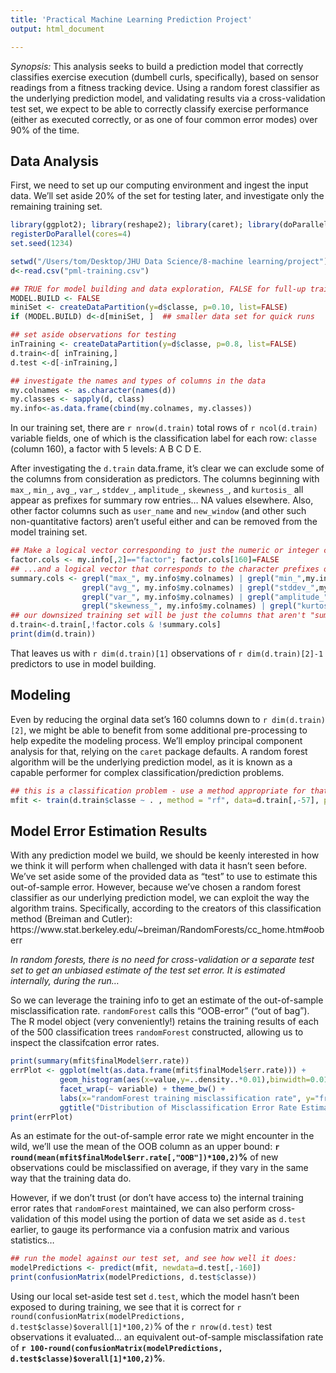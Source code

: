 ```yaml
---
title: 'Practical Machine Learning Prediction Project'
output: html_document

---
```

*Synopsis:* This analysis seeks to build a prediction model that correctly classifies exercise execution (dumbell curls, specifically), based on sensor readings from a fitness tracking device.  Using a random forest classifier as the underlying prediction model, and validating results via a cross-validation test set, we expect to be able to correctly classify exercise performance (either as executed correctly, or as one of four common error modes) over 90% of the time.

## Data Analysis

First, we need to set up our computing environment and ingest the input data.  We'll set aside 20% of the set for testing later, and investigate only the remaining training set.

```r
library(ggplot2); library(reshape2); library(caret); library(doParallel)
registerDoParallel(cores=4)
set.seed(1234)

setwd("/Users/tom/Desktop/JHU Data Science/8-machine learning/project")
d<-read.csv("pml-training.csv")

## TRUE for model building and data exploration, FALSE for full-up training and eval
MODEL.BUILD <- FALSE 
miniSet <- createDataPartition(y=d$classe, p=0.10, list=FALSE) 
if (MODEL.BUILD) d<-d[miniSet, ]  ## smaller data set for quick runs

## set aside observations for testing
inTraining <- createDataPartition(y=d$classe, p=0.8, list=FALSE)
d.train<-d[ inTraining,]
d.test <-d[-inTraining,]

## investigate the names and types of columns in the data
my.colnames <- as.character(names(d))
my.classes <- sapply(d, class)
my.info<-as.data.frame(cbind(my.colnames, my.classes))
```

In our training set, there are `r nrow(d.train)` total rows of `r ncol(d.train)` variable fields, one of which is the classification label for each row: `classe` (column 160), a factor with 5 levels: A B C D E.   

After investigating the `d.train` data.frame, it's clear we can exclude some of the columns from consideration as predictors.  The columns beginning with `max_`,  `min_`,  `avg_`,  `var_`,  `stddev_`,  `amplitude_`,  `skewness_`,  and `kurtosis_` all appear as prefixes for summary row entries... NA values elsewhere.  Also, other factor columns such as `user_name` and `new_window` (and other such non-quantitative factors) aren't useful either and can be removed from the model training set.

```r
## Make a logical vector corresponding to just the numeric or integer columns (except for c160)...
factor.cols <- my.info[,2]=="factor"; factor.cols[160]=FALSE
## ...and a logical vector that corresponds to the character prefixes on the summary stat columns
summary.cols <- grepl("max_", my.info$my.colnames) | grepl("min_",my.info$my.colnames) |
                grepl("avg_", my.info$my.colnames) | grepl("stddev_",my.info$my.colnames) |
                grepl("var_", my.info$my.colnames) | grepl("amplitude_",my.info$my.colnames) |
                grepl("skewness_", my.info$my.colnames) | grepl("kurtosis_",my.info$my.colnames) 
## our downsized training set will be just the columns that aren't "summary" or "factor"
d.train<-d.train[,!factor.cols & !summary.cols]
print(dim(d.train))
```

That leaves us with `r dim(d.train)[1]` observations of `r dim(d.train)[2]-1` predictors to use in model building.

## Modeling

Even by reducing the orginal data set's 160 columns down to `r dim(d.train)[2]`, we might be able to benefit from some additional pre-processing to help expedite the modeling process.  We'll employ principal component analysis for that, relying on the `caret` package defaults.  A random forest algorithm will be the underlying prediction model, as it is known as a capable performer for complex classification/prediction problems.

```r
## this is a classification problem - use a method appropriate for that: randomForest
mfit <- train(d.train$classe ~ . , method = "rf", data=d.train[,-57], preProcess="pca")
```

## Model Error Estimation Results

With any prediction model we build, we should be keenly interested in how we think it will perform when challenged with data it hasn't seen before.  We've set aside some of the provided data as "test" to use to estimate this out-of-sample error.  However, because we've chosen a random forest classifier as our underlying prediction model, we can exploit the way the algorithm trains.  Specifically, according to the creators of this classification method (Breiman and Cutler): https://www.stat.berkeley.edu/~breiman/RandomForests/cc_home.htm#ooberr

*In random forests, there is no need for cross-validation or a separate test set to get an unbiased estimate of the test set error. It is estimated internally, during the run... *

So we can leverage the training info to get an estimate of the out-of-sample misclassification rate.  `randomForest` calls this "OOB-error" ("out of bag").  The R model object (very conveniently!) retains the training results of each of the 500 classification trees `randomForest` constructed, allowing us to inspect the classifcation error rates. 

```r
print(summary(mfit$finalModel$err.rate))
errPlot <- ggplot(melt(as.data.frame(mfit$finalModel$err.rate))) +
           geom_histogram(aes(x=value,y=..density..*0.01),binwidth=0.01,color="white") +
           facet_wrap(~ variable) + theme_bw() + 
           labs(x="randomForest training misclassification rate", y="frequency")  + 
           ggtitle("Distribution of Misclassification Error Rate Estimates")
print(errPlot)

```

As an estimate for the out-of-sample error rate we might encounter in the wild, we'll use the mean of the OOB column as an upper bound: **`r round(mean(mfit$finalModel$err.rate[,"OOB"])*100,2)`%** of new observations could be misclassified on average, if they vary in the same way that the training data do.

However, if we don't trust (or don't have access to) the internal training error rates that `randomForest` maintained, we can also perform cross-validation of this model using the portion of data we set aside as `d.test` earlier, to gauge its performance via a confusion matrix and various statistics...

```r
## run the model against our test set, and see how well it does:
modelPredictions <- predict(mfit, newdata=d.test[,-160])
print(confusionMatrix(modelPredictions, d.test$classe))
```

Using our local set-aside test set `d.test`, which the model hasn't been exposed to during training, we see that it is correct for `r round(confusionMatrix(modelPredictions, d.test$classe)$overall[1]*100,2)`% of the `r nrow(d.test)` test observations it evaluated... an equivalent out-of-sample misclassifation rate of **`r 100-round(confusionMatrix(modelPredictions, d.test$classe)$overall[1]*100,2)`%**.  


 
